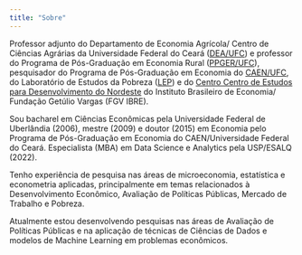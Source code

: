 ```yaml
---
title: "Sobre"
---
```


Professor adjunto do Departamento de Economia Agrícola/ Centro de Ciências Agrárias da Universidade Federal do Ceará ([DEA/UFC](https://dea.ufc.br/pt/)) e professor do Programa de Pós-Graduação em Economia Rural ([PPGER/UFC](https://ppger.ufc.br/pt/)), pesquisador do Programa de Pós-Graduação em Economia do [CAEN/UFC](https://caen.ufc.br/pt/), do Laboratório de Estudos da Pobreza ([LEP](https://lepcaen.ufc.br/pt/)) e do [Centro Centro de Estudos para Desenvolvimento do Nordeste](https://portalibre.fgv.br/nordeste#:~:text=%E2%80%8B%20O%20Centro%20de%20Estudos,aprofundados%20para%20a%20regi%C3%A3o%20Nordeste) do Instituto Brasileiro de Economia/ Fundação Getúlio Vargas (FGV IBRE).

Sou bacharel em Ciências Econômicas pela Universidade Federal de Uberlândia (2006), mestre (2009) e doutor (2015) em Economia pelo Programa de Pós-Graduação em Economia do CAEN/Universidade Federal do Ceará. Especialista (MBA) em Data Science e Analytics pela USP/ESALQ (2022).

Tenho experiência de pesquisa nas áreas de microeconomia, estatística e econometria aplicadas, principalmente em temas relacionados à Desenvolvimento Econômico, Avaliação de Políticas Públicas, Mercado de Trabalho e Pobreza.

Atualmente estou desenvolvendo pesquisas nas áreas de Avaliação de Políticas Públicas e na aplicação de técnicas de Ciências de Dados e modelos de Machine Learning em problemas econômicos.
